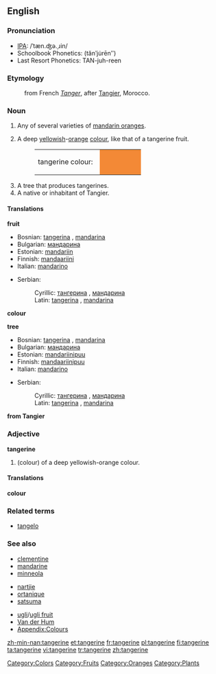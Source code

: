 {{wikipedia}}
==English==

===Pronunciation===
*[[IPA]]: /ˈtæn.ʤə.ˌɹin/
*Schoolbook Phonetics: (tănʹju̇rēnʺ)
*Last Resort Phonetics: TAN-juh-reen

===Etymology===
:from French ''[[Tanger]]'', after [[Tangier]], Morocco.

===Noun===
{{en-noun}}

# Any of several varieties of [[mandarin orange]]s.
# {{colour}} A deep [[yellow]]ish-[[orange]] [[colour]], like that of a tangerine fruit.
#:<table><tr><td>tangerine colour: &nbsp;</td><td bgcolor="#F38936" width="80">&nbsp; </td></tr></table>
# A tree that produces tangerines.
# A native or inhabitant of Tangier.

====Translations====
'''fruit'''
{{top}}
*Bosnian: [[tangerina]] {{f}}, [[mandarina]] {{f}}
*Bulgarian: [[мандарина]] {{f}}
*Estonian: [[mandariin]]
*Finnish: [[mandaariini]]
*Italian: [[mandarino]] {{m}}
{{mid}}
*Serbian:
*:Cyrillic: [[тангерина]] {{f}}, [[мандарина]] {{f}}
*:Latin: [[tangerina]] {{f}}, [[mandarina]] {{f}}
{{bottom}}

'''colour'''
{{top}}
{{mid}}
{{bottom}}

'''tree'''
{{top}}
*Bosnian: [[tangerina]] {{f}}, [[mandarina]] {{f}}
*Bulgarian: [[мандарина]] {{f}}
*Estonian: [[mandariinipuu]]
*Finnish: [[mandaariinipuu]]
*Italian: [[mandarino]] {{m}}
{{mid}}
*Serbian:
*:Cyrillic: [[тангерина]] {{f}}, [[мандарина]] {{f}}
*:Latin: [[tangerina]] {{f}}, [[mandarina]] {{f}}
{{bottom}}

'''from Tangier'''
{{top}}
{{mid}}
{{bottom}}

===Adjective===
'''tangerine'''

#(colour) of a deep yellowish-orange colour.

====Translations====
'''colour'''
{{top}}
{{mid}}
{{bottom}}

===Related terms===
*[[tangelo]]

===See also===
{{top3}}
*[[clementine]]
*[[mandarine]]
*[[minneola]]
{{mid3}}
*[[nartjie]]
*[[ortanique]]
*[[satsuma]]
{{mid3}}
*[[ugli]]/[[ugli fruit]]
*[[Van der Hum]]
*[[Wiktionary_Appendix:Colours|Appendix:Colours]]
{{bottom}}

[[Category:Colors]]
[[Category:Fruits]]
[[Category:Oranges]]
[[Category:Plants]]

[[zh-min-nan:tangerine]]
[[et:tangerine]]
[[fr:tangerine]]
[[pl:tangerine]]
[[fi:tangerine]]
[[ta:tangerine]]
[[vi:tangerine]]
[[tr:tangerine]]
[[zh:tangerine]]